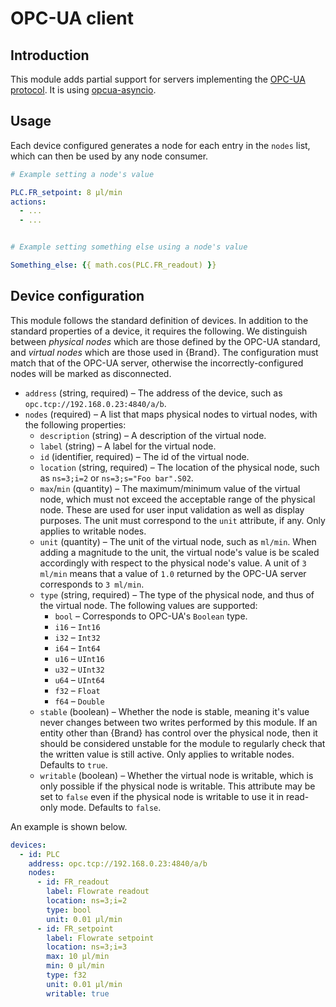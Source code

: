 


# OPC-UA client


## Introduction

This module adds partial support for servers implementing the [OPC-UA protocol](https://opcfoundation.org/about/opc-technologies/opc-ua/). It is using [opcua-asyncio](https://github.com/FreeOpcUa/opcua-asyncio).


## Usage

Each device configured generates a node for each entry in the `nodes` list, which can then be used by any node consumer.

```yml
# Example setting a node's value

PLC.FR_setpoint: 8 µl/min
actions:
  - ...
  - ...


# Example setting something else using a node's value

Something_else: {{ math.cos(PLC.FR_readout) }}
```


## Device configuration

This module follows the standard definition of devices.  In addition to the standard properties of a device, it requires the following. We distinguish between _physical nodes_ which are those defined by the OPC-UA standard, and _virtual nodes_ which are those used in {Brand}. The configuration must match that of the OPC-UA server, otherwise the incorrectly-configured nodes will be marked as disconnected.

- `address` (string, required) – The address of the device, such as `opc.tcp://192.168.0.23:4840/a/b`.
- `nodes` (required) – A list that maps physical nodes to virtual nodes, with the following properties:
  - `description` (string) – A description of the virtual node.
  - `label` (string) – A label for the virtual node.
  - `id` (identifier, required) – The id of the virtual node.
  - `location` (string, required) – The location of the physical node, such as `ns=3;i=2` or `ns=3;s="Foo bar".S02`.
  - `max`/`min` (quantity) – The maximum/minimum value of the virtual node, which must not exceed the acceptable range of the physical node. These are used for user input validation as well as display purposes. The unit must correspond to the `unit` attribute, if any. Only applies to writable nodes.
  - `unit` (quantity) – The unit of the virtual node, such as `ml/min`. When adding a magnitude to the unit, the virtual node's value is be scaled accordingly with respect to the physical node's value. A unit of `3 ml/min` means that a value of `1.0` returned by the OPC-UA server corresponds to `3 ml/min`.
  - `type` (string, required) – The type of the physical node, and thus of the virtual node. The following values are supported:
    - `bool` – Corresponds to OPC-UA's `Boolean` type.
    - `i16` – `Int16`
    - `i32` – `Int32`
    - `i64` – `Int64`
    - `u16` – `UInt16`
    - `u32` – `UInt32`
    - `u64` – `UInt64`
    - `f32` – `Float`
    - `f64` – `Double`
  - `stable` (boolean) – Whether the node is stable, meaning it's value never changes between two writes performed by this module. If an entity other than {Brand} has control over the physical node, then it should be considered unstable for the module to regularly check that the written value is still active. Only applies to writable nodes. Defaults to `true`.
  - `writable` (boolean) – Whether the virtual node is writable, which is only possible if the physical node is writable. This attribute may be set to `false` even if the physical node is writable to use it in read-only mode. Defaults to `false`.


An example is shown below.

```yml
devices:
  - id: PLC
    address: opc.tcp://192.168.0.23:4840/a/b
    nodes:
      - id: FR_readout
        label: Flowrate readout
        location: ns=3;i=2
        type: bool
        unit: 0.01 µl/min
      - id: FR_setpoint
        label: Flowrate setpoint
        location: ns=3;i=3
        max: 10 µl/min
        min: 0 µl/min
        type: f32
        unit: 0.01 µl/min
        writable: true
```
